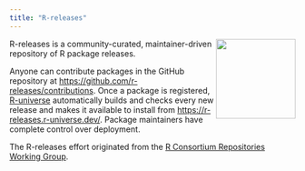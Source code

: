 ```yaml
---
title: "R-releases"
---
```


<a href="https://r-releases.r-universe.dev"><img src="logo/logo-readme.png" align="right" height="140" /></a>

R-releases is a community-curated, maintainer-driven repository of R package releases.

Anyone can contribute packages in the GitHub repository at <https://github.com/r-releases/contributions>. Once a package is registered, [R-universe](https://r-universe.dev/) automatically builds and checks every new release and makes it available to install from <https://r-releases.r-universe.dev/>. Package maintainers have complete control over deployment.

The R-releases effort originated from the [R Consortium Repositories Working Group](https://github.com/RConsortium/r-repositories-wg).

